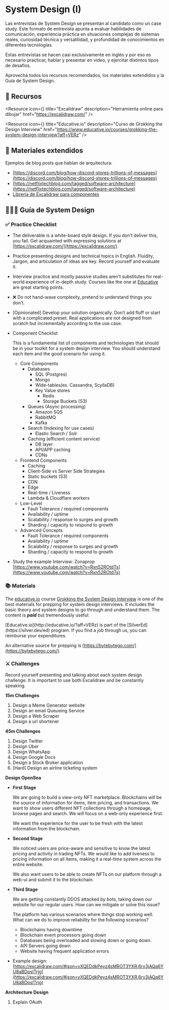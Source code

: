 
# System Design (I)

Las entrevistas de System Design se presentan al candidato como un case study. Este formato de entrevista apunta a evaluar habilidades de comunicación, experiencia práctica en situaciones complejas de sistemas reales, curiosidad técnica y versatilidad, y profundidad de conocimientos en diferentes tecnologías.    

Estas entrevistas se hacen casi exclusivamente en inglés y por eso es necesario practicar, hablar y presentar en video, y ejercitar distintos tipos de desafíos. 

Aprovechá todos los recursos recomendados, los materiales extendidos y la Guía de System Design. 

<IREmbed src="https://www.youtube.com/embed/ch8sLOXAQoc?si=EWqq1N38AI8qZPF4"/>

## 🔗 Recursos

<Resource
icon={<LinkIcon className="color-4"/>}
title="Excalidraw"
description="Herramienta online para dibujar"
href="https://excalidraw.com/"
/>

<Resource
icon={<LinkIcon className="color-4"/>}
title="Educative.io"
description="Curso de Grokking the Design Interview"
href="https://www.educative.io/courses/grokking-the-system-design-interview?aff=VERz"
/>

## 📑 Materiales extendidos

Ejemplos de blog posts que hablan de arquitectura:

- [https://discord.com/blog/how-discord-stores-trillions-of-messages](https://discord.com/blog/how-discord-stores-trillions-of-messages)
- [https://netflixtechblog.com/tagged/software-architecture](https://netflixtechblog.com/tagged/software-architecture)
- [Libreria de Excalidraw para componentes](https://libraries.excalidraw.com/?target=_excalidraw&useHash=true&token=tPBG_3Xg_oR0jLeoOViBe&theme=light&version=2&sort=default#rohanp-system-design)

## 👨🏼‍💻 Guía de System Design

### ✅ Practice Checklist

- The deliverable is a white-board style design. If you don’t deliver this, you fail. Get acquainted with expressing solutions at [https://excalidraw.com/](https://excalidraw.com/).
- Practice presenting designs and technical topics in English. Fluidity, Jargon, and articulation of ideas are key. Record yourself and evaluate it.
- Interview practice and mostly passive studies aren’t substitutes for real-world experience of in-depth study. Courses like the one at [Educative](https://www.educative.io/courses/grokking-modern-system-design-interview-for-engineers-managers?aff=VERz) are great starting points.
- ❌ Do not hand-wave complexity, pretend to understand things you don’t.
- [Opinionated] Develop your solution organically. Don’t add fluff or start with a complicated preset. Real applications are not designed from scratch but incrementally according to the use case.
- Component Checklist
    
    This is a fundamental list of components and technologies that should be in your toolkit for a system design interview. You should understand each item and the good scenario for using it.
    
    - Core Components
        - Databases
            - SQL (Postgres)
            - Mongo
            - Wide-tables(ex. Cassandra, ScyllaDB)
            - Key Value stores
                - Redis
                - Storage Buckets (S3)
        - Queues (Async processing)
            - Amazon SQS
            - RabbitMQ
            - Kafka
        - Search (Indexing for use cases)
            - Elastic Search / Solr
        - Caching (efficient content service)
            - DB layer
            - API/APP caching
            - CDNs
    - Frontend Components
        - Caching
        - Client-Side vs Server Side Strategies
        - Static buckets (S3)
        - CDN
        - Edge
        - Real-time / Liveness
        - Lambda & Cloudflare workers
    - Low-Level
        - Fault Tolerance / required components
        - Availability / uptime
        - Scalability / response to surges and growth
        - Sharding / capacity to respond to growth
    - Advanced Concepts
        - Fault Tolerance / required components
        - Availability / uptime
        - Scalability / response to surges and growth
        - Sharding / capacity to respond to growth
- Study the example Interview: Zonaprop [https://www.youtube.com/watch?v=Rxn52ROtdTs](https://www.youtube.com/watch?v=Rxn52ROtdTs)

### 📚 Materials

The [educative.io](http://educative.io/?aff=VERz) course [Grokking the System Design Interview](https://www.educative.io/courses/grokking-modern-system-design-interview-for-engineers-managers?aff=VERz) is one of the best materials for prepping for system design interviews. It includes the basic theory and system designs to go through and understand them. The content is ***paid*** but tremendously useful.

<Callout emoji="💡">
  [Educative.io](http://educative.io/?aff=VERz) is part of the [SilverEd](https://silver.dev/ed) program. If you find a job through us, you can reimburse your expenditures.
</Callout>

An alternative source for prepping is [https://bytebytego.com/](https://bytebytego.com/).

### ⚔️ Challenges

Record yourself presenting and talking about each system design challenge. It is important to use both Excalidraw and be constantly speaking. 

**15m Challenges**

1. Design a Meme Generator website
2. Design an email Queueing Service
3. Design a Web Scraper
4. Design a url shortener

**45m Challenges**

1. Design Twitter
2. Design Uber
3. Design WhatsApp
4. Design Google Docs
5. Design a Stock Broker application
6. [Hard] Design an airline ticketing system

**Design OpenSea**

- **First Stage**
    
    We are going to build a view-only NFT marketplace. Blockchains will be the source of information for items, item pricing, and transactions. We want to show users different NFT collections through a homepage, browse pages and search. We will focus on a web-only experience first.
    
    We want the experience for the user to be fresh with the latest information from the blockchain.
    
- **Second Stage**
    
    We noticed users are price-aware and sensitive to know the latest pricing and activity in trading NFTs. We would like to add liveness to pricing information on all items, making it a real-time system across the entire website.
    
    We also want users to be able to create NFTs on our platform through a web-ui and submit it to the blockchain. 
    
- **Third Stage**
    
    We are getting constantly DDOS attacked by bots, taking down our website for our regular users. How can we mitigate or solve this issue?
    
    The platform has various scenarios where things stop working well. What can we do to improve reliability for the following scenarios?
    
    - Blockchains having downtime
    - Blockchain event processors going down
    - Databases being overloaded and slowing down or going down.
    - API Servers going down
    - Website having frequent application errors
- Example design:  [https://excalidraw.com/#json=vXQEDdkPeyz4sMROT3YXR,6ry3jAQa6YU8aBDpsITrjg](https://excalidraw.com/#json=vXQEDdkPeyz4sMROT3YXR,6ry3jAQa6YU8aBDpsITrjg)

**Architecture Design**

1. Explain OAuth
